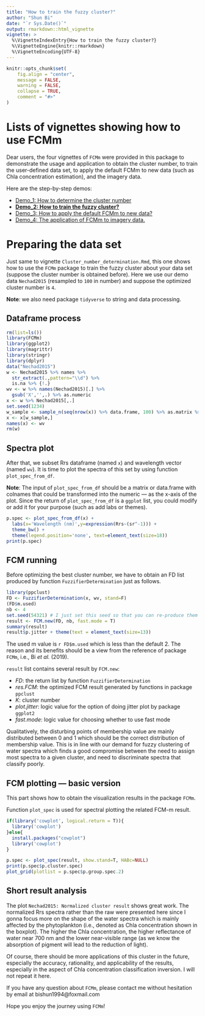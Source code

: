 ```yaml
---
title: "How to train the fuzzy cluster?"
author: "Shun Bi"
date: "`r Sys.Date()`"
output: rmarkdown::html_vignette
vignette: >
  %\VignetteIndexEntry{How to train the fuzzy cluster?}
  %\VignetteEngine{knitr::rmarkdown}
  %\VignetteEncoding{UTF-8}
---
```


```r
knitr::opts_chunk$set(
	fig.align = "center",
	message = FALSE,
	warning = FALSE,
	collapse = TRUE,
	comment = "#>"
)
```

# Lists of vignettes showing how to use FCMm

Dear users, the four vignettes of `FCMm` were provided in this package to demonstrate the usage and application to obtain the cluster number, to train the user-defined data set, to apply the default FCMm to new data (such as Chla concentration estimation), and the imagery data.

Here are the step-by-step demos:

 - [Demo_1: How to determine the cluster number](./doc/Cluster_number_determination.html)
 - [**Demo_2: How to train the fuzzy cluster?**](./doc/Fuzzy_cluster_training.html)
 - [Demo_3: How to apply the default FCMm to new data?](./doc/New_Data_Running_FCMm.html)
 - [Demo_4: The application of FCMm to imagery data.](./doc/Raster_Running_FCMm.html)

# Preparing the data set

Just same to vignette `Cluster_number_determination.Rmd`, this one shows how to use the `FCMm` package to train the fuzzy cluster about your data set (suppose the cluster number is obtained before). Here we use our demo data `Nechad2015` (resampled to `100` in number) and suppose the optimized cluster number is `4`.

**Note**: we also need package `tidyverse` to string and data processing.

## Dataframe process

```r
rm(list=ls())
library(FCMm)
library(ggplot2)
library(magrittr)
library(stringr)
library(dplyr)
data("Nechad2015")
w <- Nechad2015 %>% names %>%
  str_extract(.,pattern="\\d") %>%
  is.na %>% {!.}
wv <- w %>% names(Nechad2015)[.] %>%
  gsub('X','',.) %>% as.numeric
x <- w %>% Nechad2015[,.]
set.seed(1234)
w_sample <- sample_n(seq(nrow(x)) %>% data.frame, 100) %>% as.matrix %>% c
x <- x[w_sample,]
names(x) <- wv
rm(w)
```

## Spectra plot

After that, we subset Rrs dataframe (named `x`) and wavelength vector (named `wv`). It is time to plot the spectra of this set by using function `plot_spec_from_df`.

**Note**: The input of `plot_spec_from_df` should be a matrix or data.frame with colnames that could be transformed into the numeric --- as the x-axis of the plot. Since the return of `plot_spec_from_df` is a `ggplot` list, you could modify or add it for your purpose (such as add labs or themes).

```r
p.spec <- plot_spec_from_df(x) + 
  labs(x='Wavelength (nm)',y=expression(Rrs~(sr^-1))) + 
  theme_bw() + 
  theme(legend.position='none', text=element_text(size=18))
print(p.spec)
```

## FCM running

Before optimizing the best cluster number, we have to obtain an FD list produced by function `FuzzifierDetermination` just as follows.

```r
library(ppclust)
FD <- FuzzifierDetermination(x, wv, stand=F)
(FD$m.used)
nb <- 4
set.seed(54321) # I just set this seed so that you can re-produce them
result <- FCM.new(FD, nb, fast.mode = T)
summary(result)
result$p.jitter + theme(text = element_text(size=13))
```

The used m value is `r FD$m.used` which is less than the default 2. The reason and its benefits should be a view from the reference of package `FCMm`, i.e., Bi *et al.* (2019).

`result` list contains several result by `FCM.new`:

 - *FD*: the return list by function `FuzzifierDetermination`
 - *res.FCM*: the optimized FCM result generated by functions in package `ppclust`
 - *K*: cluster number
 - *plot.jitter*: logic value for the option of doing jitter plot by package `ggplot2`
 - *fast.mode*: logic value for choosing whether to use fast mode

Qualitatively, the disturbing points of membership value are mainly distributed between 0 and 1  which should be the correct distribution of membership value. This is in line with our demand for fuzzy clustering of water spectra which finds a good compromise between the need to assign most spectra to a given cluster, and need to discriminate spectra that classify poorly.

## FCM plotting --- basic version

This part shows how to obtain the visualization results in the package `FCMm`.

Function `plot_spec` is used for spectral plotting the related FCM-m result.

```r
if(library('cowplot', logical.return = T)){
  library('cowplot')
}else{
  install.packages("cowplot")
  library('cowplot')
}

p.spec <- plot_spec(result, show.stand=T, HABc=NULL)
print(p.spec$p.cluster.spec)
plot_grid(plotlist = p.spec$p.group.spec.2)
```


## Short result analysis

The plot `Nechad2015: Normalized cluster result` shows great work. The normalized Rrs spectra rather than the raw were presented here since I gonna focus more on the shape of the water spectra which is mainly affected by the phytoplankton (i.e., denoted as Chla concentration shown in the boxplot). The higher the Chla concentration, the higher reflectance of water near 700 nm and the lower near-visible range (as we know the absorption of pigment will lead to the reduction of light). 

Of course, there should be more applications of this cluster in the future, especially the accuracy, rationality, and applicability of the results, especially in the aspect of Chla concentration classification inversion. I will not repeat it here.

If you have any question about `FCMm`, please contact me without hesitation by email at bishun1994@foxmail.com

Hope you enjoy the journey using `FCMm`!

